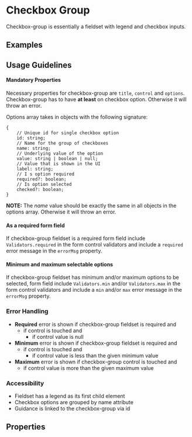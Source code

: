 
<Meta title="Components/Form/Checkbox Group" />

# Checkbox Group

Checkbox-group is essentially a fieldset with legend and checkbox inputs.

## Examples

<Canvas of={CheckboxGroupStories.Example}></Canvas>

## Usage Guidelines

#### Mandatory Properties

Necessary properties for checkbox-group are `title`, `control` and `options`.
Checkbox-group has to have **at least** on checkbox option. Otherwise it will throw an error.

Options array takes in objects with the following signature:

```
{
	// Unique id for single checkbox option
	id: string;
	// Name for the group of checkboxes
	name: string;
	// Underlying value of the option
	value: string | boolean | null;
	// Value that is shown in the UI
	label: string;
	// I s option required
	required?: boolean;
	// Is option selected
	checked?: boolean;
}
```

**NOTE:** The _name_ value should be exactly the same in all objects in the options array. Otherwise it will throw an error.

#### As a required form field

If checkbox-group fieldset is a required form field include `Validators.required` in the form control validators and include a `required` error message in the `errorMsg` property.

#### Minimum and maximum selectable options

If checkbox-group fieldset has minimum and/or maximum options to be selected, form field include `Validators.min` and/or `Validators.max` in the form control validators and include a `min` and/or `max` error message in the `errorMsg` property.

### Error Handling

- **Required** error is shown if checkbox-group fieldset is required and
  - if control is touched and
	  - if control value is null
- **Minimum** error is shown if checkbox-group fieldset is required and
  - if control is touched and
    - if control value is less than the given minimum value
- **Maximum** error is shown if checkbox-group control is touched and
  - if control value is more than the given maximum value

### Accessibility

- Fieldset has a legend as its first child element
- Checkbox options are grouped by name attribute
- Guidance is linked to the checkbox-group via id

## Properties

<ArgTypes of={CheckboxGroupComponent} />
